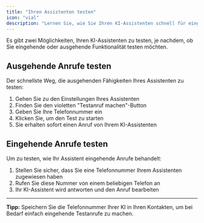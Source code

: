 ```yaml
---
title: "Ihren Assistenten testen"
icon: "vial"
description: "Lernen Sie, wie Sie Ihren KI-Assistenten schnell für eingehende und ausgehende Anrufe testen"
---
```


Es gibt zwei Möglichkeiten, Ihren KI-Assistenten zu testen, je nachdem, ob Sie eingehende oder ausgehende Funktionalität testen möchten.

## Ausgehende Anrufe testen

Der schnellste Weg, die ausgehenden Fähigkeiten Ihres Assistenten zu testen:

1. Gehen Sie zu den Einstellungen Ihres Assistenten
2. Finden Sie den violetten "Testanruf machen"-Button
3. Geben Sie Ihre Telefonnummer ein
4. Klicken Sie, um den Test zu starten
5. Sie erhalten sofort einen Anruf von Ihrem KI-Assistenten

## Eingehende Anrufe testen

Um zu testen, wie Ihr Assistent eingehende Anrufe behandelt:

1. Stellen Sie sicher, dass Sie eine Telefonnummer Ihrem Assistenten zugewiesen haben
2. Rufen Sie diese Nummer von einem beliebigen Telefon an
3. Ihr KI-Assistent wird antworten und den Anruf bearbeiten

---

**Tipp:** Speichern Sie die Telefonnummer Ihrer KI in Ihren Kontakten, um bei Bedarf einfach eingehende Testanrufe zu machen. 